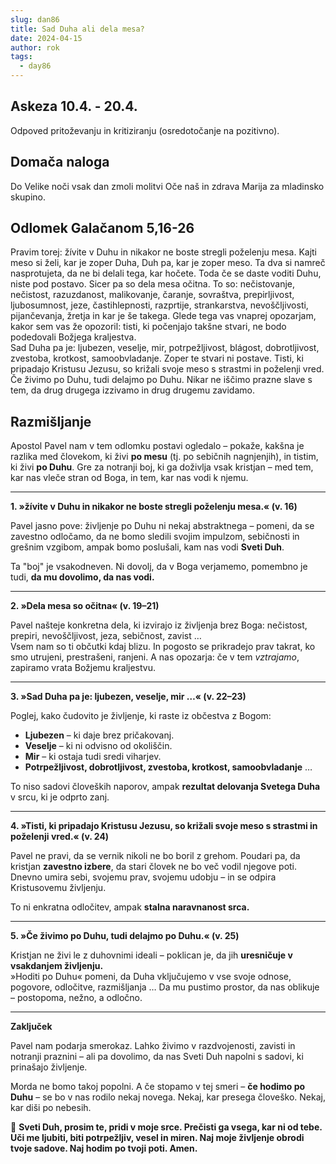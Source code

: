 ```yaml
---
slug: dan86
title: Sad Duha ali dela mesa?
date: 2024-04-15
author: rok
tags:
  - day86
---
```


## Askeza 10.4. - 20.4.

Odpoved pritoževanju in kritiziranju (osredotočanje na pozitivno).

## Domača naloga

Do Velike noči vsak dan zmoli molitvi Oče naš in zdrava Marija za mladinsko skupino.

## Odlomek Galačanom 5,16-26

Pravim torej: žívite v Duhu in nikakor ne boste stregli poželenju mesa. Kajti meso si želi, kar je zoper Duha, Duh pa, kar je zoper meso. Ta dva si namreč nasprotujeta, da ne bi delali tega, kar hočete. Toda če se daste voditi Duhu, niste pod postavo. Sicer pa so dela mesa očitna. To so: nečistovanje, nečistost, razuzdanost, malikovanje, čaranje, sovraštva, prepirljivost, ljubosumnost, jeze, častihlepnosti, razprtije, strankarstva, nevoščljivosti, pijančevanja, žretja in kar je še takega. Glede tega vas vnaprej opozarjam, kakor sem vas že opozoril: tisti, ki počenjajo takšne stvari, ne bodo podedovali Božjega kraljestva.  
Sad Duha pa je: ljubezen, veselje, mir, potrpežljivost, blágost, dobrotljivost, zvestoba, krotkost, samoobvladanje. Zoper te stvari ni postave. Tisti, ki pripadajo Kristusu Jezusu, so križali svoje meso s strastmi in poželenji vred. Če živimo po Duhu, tudi delajmo po Duhu. Nikar ne iščimo prazne slave s tem, da drug drugega izzivamo in drug drugemu zavidamo.

## Razmišljanje

Apostol Pavel nam v tem odlomku postavi ogledalo – pokaže, kakšna je razlika med človekom, ki živi **po mesu** (tj. po sebičnih nagnjenjih), in tistim, ki živi **po Duhu**. Gre za notranji boj, ki ga doživlja vsak kristjan – med tem, kar nas vleče stran od Boga, in tem, kar nas vodi k njemu.

---

**1. »žívite v Duhu in nikakor ne boste stregli poželenju mesa.« (v. 16)**

Pavel jasno pove: življenje po Duhu ni nekaj abstraktnega – pomeni, da se zavestno odločamo, da ne bomo sledili svojim impulzom, sebičnosti in grešnim vzgibom, ampak bomo poslušali, kam nas vodi **Sveti Duh**.

Ta "boj" je vsakodneven. Ni dovolj, da v Boga verjamemo, pomembno je tudi, **da mu dovolimo, da nas vodi.**

---

**2. »Dela mesa so očitna« (v. 19–21)**

Pavel našteje konkretna dela, ki izvirajo iz življenja brez Boga: nečistost, prepiri, nevoščljivost, jeza, sebičnost, zavist …  
Vsem nam so ti občutki kdaj blizu. In pogosto se prikradejo prav takrat, ko smo utrujeni, prestrašeni, ranjeni. A nas opozarja: če v tem _vztrajamo_, zapiramo vrata Božjemu kraljestvu.

---

**3. »Sad Duha pa je: ljubezen, veselje, mir …« (v. 22–23)**

Poglej, kako čudovito je življenje, ki raste iz občestva z Bogom:

- **Ljubezen** – ki daje brez pričakovanj.
- **Veselje** – ki ni odvisno od okoliščin.
- **Mir** – ki ostaja tudi sredi viharjev.
- **Potrpežljivost, dobrotljivost, zvestoba, krotkost, samoobvladanje** …

To niso sadovi človeških naporov, ampak **rezultat delovanja Svetega Duha** v srcu, ki je odprto zanj.

---

**4. »Tisti, ki pripadajo Kristusu Jezusu, so križali svoje meso s strastmi in poželenji vred.« (v. 24)**

Pavel ne pravi, da se vernik nikoli ne bo boril z grehom. Poudari pa, da kristjan **zavestno izbere**, da stari človek ne bo več vodil njegove poti. Dnevno umira sebi, svojemu prav, svojemu udobju – in se odpira Kristusovemu življenju.

To ni enkratna odločitev, ampak **stalna naravnanost srca.**

---

**5. »Če živimo po Duhu, tudi delajmo po Duhu.« (v. 25)**

Kristjan ne živi le z duhovnimi ideali – poklican je, da jih **uresničuje v vsakdanjem življenju.**  
»Hoditi po Duhu« pomeni, da Duha vključujemo v vse svoje odnose, pogovore, odločitve, razmišljanja … Da mu pustimo prostor, da nas oblikuje – postopoma, nežno, a odločno.

---

**Zaključek**

Pavel nam podarja smerokaz. Lahko živimo v razdvojenosti, zavisti in notranji praznini – ali pa dovolimo, da nas Sveti Duh napolni s sadovi, ki prinašajo življenje.

Morda ne bomo takoj popolni. A če stopamo v tej smeri – **če hodimo po Duhu** – se bo v nas rodilo nekaj novega. Nekaj, kar presega človeško. Nekaj, kar diši po nebesih.

🙏 **Sveti Duh, prosim te, pridi v moje srce. Prečisti ga vsega, kar ni od tebe. Uči me ljubiti, biti potrpežljiv, vesel in miren. Naj moje življenje obrodi tvoje sadove. Naj hodim po tvoji poti. Amen.**
